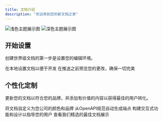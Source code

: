 ```yaml
---
title: 文档介绍
description: "欢迎来到您的新文档之家"
---
```


<img
  className="block dark:hidden"
  src="/images/hero-light.svg"
  alt="浅色主题展示图"
/>
<img
  className="hidden dark:block"
  src="/images/hero-dark.svg"
  alt="深色主题展示图"
/>

## 开始设置

创建世界级文档的第一步是设置您的编辑环境。

<CardGroup cols={2}>
  <Card
    title="编辑您的文档"
    icon="pen-to-square"
    href="https://mintlify.com/docs/quickstart"
  >
    在本地设置文档以便于开发
  </Card>
  <Card
    title="预览更改"
    icon="image"
    href="https://mintlify.com/docs/development"
  >
    在推送之前预览您的更改，确保一切完美
  </Card>
</CardGroup>

## 个性化定制

更新您的文档以符合您的品牌，并添加有价值的内容以获得最佳的用户转化。

<CardGroup cols={2}>
  <Card
    title="自定义样式"
    icon="palette"
    href="https://mintlify.com/docs/settings/global"
  >
    将文档自定义为您公司的颜色和品牌
  </Card>
  <Card
    title="API参考"
    icon="code"
    href="https://mintlify.com/docs/api-playground/openapi"
  >
    从OpenAPI规范自动生成端点
  </Card>
  <Card
    title="添加组件"
    icon="screwdriver-wrench"
    href="https://mintlify.com/docs/content/components/accordions"
  >
    构建交互式功能和设计以指导您的用户
  </Card>
  <Card
    title="获取灵感"
    icon="stars"
    href="https://mintlify.com/customers"
  >
    查看我们精选的最佳文档展示
  </Card>
</CardGroup>
